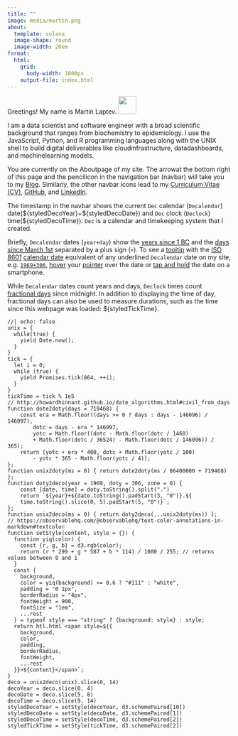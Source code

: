 ```yaml
---
title: ""
image: media/martin.png
about:
  template: solana
  image-shape: round
  image-width: 20em
format:
  html:
    grid:
      body-width: 1800px
    output-file: index.html
---
```


Greetings! My name is Martin Laptev. <img src="media/wave.gif" width="40px"/>

I am a data scientist and software engineer with a broad scientific background that ranges from biochemistry to epidemiology. I use the JavaScript, Python, and R programming languages along with the UNIX shell to build digital deliverables like cloud[]{.bi .bi-cloud}infrastructure, data[]{.bi .bi-bar-chart-line}dashboards, and machine[]{.bi .bi-robot}learning models.

You are currently on the About[]{.bi .bi-person-circle}page of my site. The arrow[](blog/blog.qmd){.bi .bi-arrow-right-short}at the bottom right of this page and the pencil[](blog/blog.qmd){.bi .bi-pencil}icon in the navigation bar (navbar) will take you to my [Blog](blog/blog.qmd). Similarly, the other navbar icons lead to my [Curriculum Vitae (CV)](cv/cv.qmd)[]{.bi .bi-file-earmark-person}, [GitHub](https://github.com/maptv)[]{.bi .bi-github}, and [LinkedIn](https://www.linkedin.com/in/maptv)[]{.bi .bi-linkedin}.


The timestamp in the navbar shows the current `Dec` calendar (`Decalendar`) date[]{.bi .bi-calendar}(\${styledDecoYear}+\${styledDecoDate}) and `Dec` clock (`Declock`) time[]{.bi .bi-clock}(\${styledDecoTime}). `Dec` is a calendar and timekeeping system that I created.

Briefly, `Decalendar` dates (`year+day`) show the [years since 1 BC](https://en.wikipedia.org/wiki/ISO_8601#:~:text=year%200000%20being%20equal%20to%201%20BC) and the [days since March 1st](https://howardhinnant.github.io/date_algorithms.html#civil_from_days:~:text=These%20algorithms%20internally%20assume%20that%20March%201%20is%20the%20first%20day%20of%20the%20year.) separated by a plus sign (`+`). To see a [tooltip](https://en.wikipedia.org/wiki/Tooltip#:~:text=The%20tooltip%2C%20also%20known%20as%20infotip%20or%20hint%2C%20is%20a%20common%20graphical%20user%20interface%20(GUI)%20element%20in%20which%2C%20when%20hovering%20over%20a%20screen%20element%20or%20component%2C%20a%20text%20box%20displays%20information%20about%20that%20element) with the [ISO 8601](https://en.wikipedia.org/wiki/ISO_8601#Time_intervals:~:text=ISO%208601%20is%20an%20international%20standard%20covering%20the%20worldwide%20exchange%20and%20communication%20of%20date%20and%20time%2Drelated%20data.) [calendar date](https://en.wikipedia.org/wiki/ISO_8601#Calendar_dates) equivalent of any underlined `Decalendar` date on my site, e.g. [`1969+306`]{.underline data-bs-toggle="tooltip" data-bs-title="1970-01-01"}, [hover](https://en.wikipedia.org/wiki/Cursor_(user_interface)#:~:text=The%20mouse%2Dover%20or%20hover%20gesture%20can%20also%20show%20a%20tooltip%2C%20which%20presents%20information%20about%20what%20the%20pointer%20is%20hovering%20over) your [pointer](https://en.wikipedia.org/wiki/Cursor_(user_interface)#:~:text=a%20pointer%20or%20mouse%20pointer%20(as%20part%20of%20a%20personal%20computer%20WIMP%20style%20of%20interaction)%5B10%5D%5B11%5D%5B12%5D%20is%20a%20symbol%20or%20graphical%20image%20on%20the%20computer%20monitor%20or%20other%20display%20device%20that%20echoes%20movements%20of%20the%20pointing%20device%2C%20commonly%20a%20mouse%2C%20touchpad%2C%20or%20stylus%20pen.) over the date or [tap and hold](https://en.wikipedia.org/wiki/Tooltip#:~:text=a%20tooltip%20is%20displayed%20upon%20long%2Dpressing%E2%80%94i.e.%2C%20tapping%20and%20holding%E2%80%94an%20element.) the date on a smartphone.

While `Decalendar` dates count years and days, `Declock` times count [fractional days](https://en.wikipedia.org/wiki/Decimal_time#Fractional_days:~:text=The%20time%20of%20day%20is%20sometimes%20represented%20as%20a%20decimal%20fraction%20of%20a%20day%20in%20science%20and%20computers.) since midnight. In addition to displaying the time of day, fractional days can also be used to measure durations, such as the time since this webpage was loaded: \${styledTickTime}.

```ojs
//| echo: false
unix = {
  while(true) {
    yield Date.now();
  }
}
tick = {
  let i = 0;
  while (true) {
    yield Promises.tick(864, ++i);
  }
}
tickTime = tick % 1e5
// http://howardhinnant.github.io/date_algorithms.html#civil_from_days
function dote2doty(days = 719468) {
    const era = Math.floor((days >= 0 ? days : days - 146096) / 146097),
        dotc = days - era * 146097,
        yotc = Math.floor((dotc - Math.floor(dotc / 1460)
        + Math.floor(dotc / 36524) - Math.floor(dotc / 146096)) / 365);
    return [yotc + era * 400, dotc + Math.floor(yotc / 100)
        - yotc * 365 - Math.floor(yotc / 4)];
};
function unix2doty(ms = 0) { return dote2doty(ms / 86400000 + 719468) };
function doty2deco(year = 1969, doty = 306, zone = 0) {
    const [date, time] = doty.toString().split(".")
    return `${year}+${date.toString().padStart(3, "0")}.${
    time.toString().slice(0, 5).padStart(5, "0")}`;
};
function unix2deco(ms = 0) { return doty2deco(...unix2doty(ms)) };
// https://observablehq.com/@observablehq/text-color-annotations-in-markdown#textcolor
function setStyle(content, style = {}) {
  function yiq(color) {
    const {r, g, b} = d3.rgb(color);
    return (r * 299 + g * 587 + b * 114) / 1000 / 255; // returns values between 0 and 1
  }
  const {
    background,
    color = yiq(background) >= 0.6 ? "#111" : "white",
    padding = "0 1px",
    borderRadius = "4px",
    fontWeight = 900,
    fontSize = "1em",
    ...rest
  } = typeof style === "string" ? {background: style} : style;
  return htl.html`<span style=${{
    background,
    color,
    padding,
    borderRadius,
    fontWeight,
    ...rest
  }}>${content}</span>`;
}
deco = unix2deco(unix).slice(0, 14)
decoYear = deco.slice(0, 4)
decoDate = deco.slice(5, 8)
decoTime = deco.slice(9, 14)
styledDecoYear = setStyle(decoYear, d3.schemePaired[10])
styledDecoDate = setStyle(decoDate, d3.schemePaired[1])
styledDecoTime = setStyle(decoTime, d3.schemePaired[2])
styledTickTime = setStyle(tickTime, d3.schemePaired[2])
```

```{=html}
<script src="time.js"></script>
<script>
const tooltipTriggerList = document.querySelectorAll('[data-bs-toggle="tooltip"]')
const tooltipList = [...tooltipTriggerList].map(tooltipTriggerEl => new bootstrap.Tooltip(tooltipTriggerEl))
</script>
<style>
div#quarto-sidebar-glass { display: none !important; }
ul.navbar-nav.navbar-nav-scroll { -webkit-flex-direction: row !important; }
#quarto-sidebar { padding: 0px; }
#quarto-sidebar > * { padding: 0px; }
#quarto-margin-sidebar { padding: 17px; }
</style>
```
